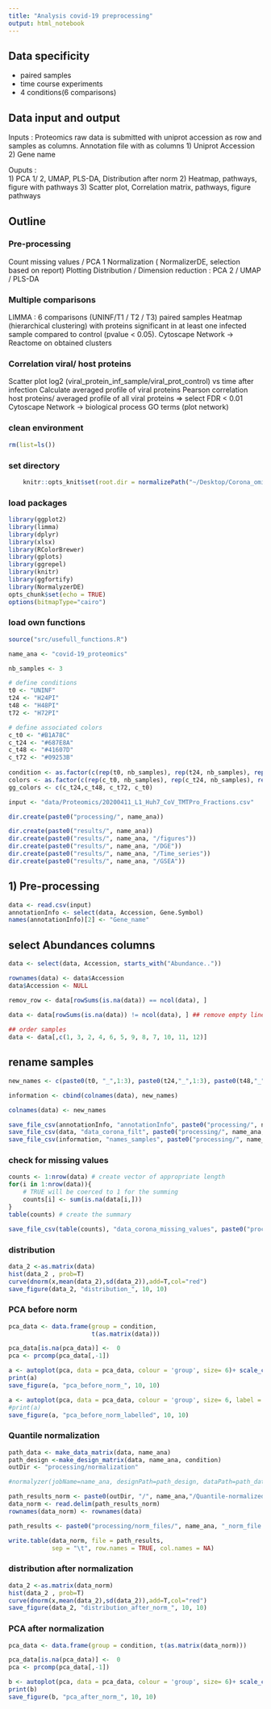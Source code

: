 ```yaml
---
title: "Analysis covid-19 preprocessing"
output: html_notebook
---
```


## Data specificity
- paired samples
- time course experiments
- 4 conditions(6 comparisons)

## Data input and output
Inputs : 
Proteomics raw data is submitted with uniprot accession as row and samples as columns.
Annotation file with as columns 1) Uniprot Accession 2) Gene name 

Ouputs :  
1)  PCA 1/ 2, UMAP, PLS-DA, Distribution after norm
2)  Heatmap, pathways, figure with pathways
3)  Scatter plot, Correlation matrix, pathways, figure pathways


## Outline 
### Pre-processing
Count missing values / PCA 1
Normalization ( NormalizerDE, selection based on report)
Plotting Distribution / Dimension reduction : PCA 2 / UMAP / PLS-DA

### Multiple comparisons
LIMMA : 6 comparisons (UNINF/T1 / T2 / T3) paired samples
Heatmap (hierarchical clustering) with proteins significant in at least one infected sample compared to control (pvalue  < 0.05).
Cytoscape Network → Reactome on obtained clusters

### Correlation viral/ host proteins
Scatter plot log2 (viral_protein_inf_sample/viral_prot_control) vs time after infection
Calculate averaged profile of viral proteins
Pearson correlation host proteins/ averaged profile of all viral proteins => select FDR < 0.01
Cytoscape Network → biological process GO terms (plot network)


### clean environment
```r
rm(list=ls())
```

### set directory
```r
    knitr::opts_knit$set(root.dir = normalizePath("~/Desktop/Corona_omics/")) 
```

### load packages
```r
library(ggplot2)
library(limma)
library(dplyr)
library(xlsx)
library(RColorBrewer)
library(gplots)
library(ggrepel)
library(knitr)
library(ggfortify)
library(NormalyzerDE)
opts_chunk$set(echo = TRUE)
options(bitmapType="cairo")
```

### load own functions
```r
source("src/usefull_functions.R")
```

```r
name_ana <- "covid-19_proteomics"

nb_samples <- 3

# define conditions
t0 <- "UNINF"
t24 <- "H24PI"
t48 <- "H48PI"
t72 <- "H72PI"

# define associated colors
c_t0 <- "#B1A78C"
c_t24 <- "#687E8A"
c_t48 <- "#41607D"
c_t72 <- "#09253B"
  
condition <- as.factor(c(rep(t0, nb_samples), rep(t24, nb_samples), rep(t48, nb_samples), rep(t72, nb_samples)))
colors <- as.factor(c(rep(c_t0, nb_samples), rep(c_t24, nb_samples), rep(c_t48, nb_samples), rep(c_t72, nb_samples)))
gg_colors <- c(c_t24,c_t48, c_t72, c_t0)

input <- "data/Proteomics/20200411_L1_Huh7_CoV_TMTPro_Fractions.csv"
```

```r
dir.create(paste0("processing/", name_ana))
```

```r
dir.create(paste0("results/", name_ana))
dir.create(paste0("results/", name_ana, "/figures"))
dir.create(paste0("results/", name_ana, "/DGE"))
dir.create(paste0("results/", name_ana, "/Time_series"))
dir.create(paste0("results/", name_ana, "/GSEA"))
```

## 1) Pre-processing
```r
data <- read.csv(input)
annotationInfo <- select(data, Accession, Gene.Symbol)
names(annotationInfo)[2] <- "Gene_name"
```

## select Abundances columns
```r
data <- select(data, Accession, starts_with("Abundance.."))

rownames(data) <- data$Accession
data$Accession <- NULL

remov_row <- data[rowSums(is.na(data)) == ncol(data), ]
 
data <- data[rowSums(is.na(data)) != ncol(data), ] ## remove empty lines

## order samples
data <- data[,c(1, 3, 2, 4, 6, 5, 9, 8, 7, 10, 11, 12)]
```

## rename samples

```r
new_names <- c(paste0(t0, "_",1:3), paste0(t24,"_",1:3), paste0(t48,"_",1:3), paste0(t72,"_",1:3))

information <- cbind(colnames(data), new_names)

colnames(data) <- new_names

save_file_csv(annotationInfo, "annotationInfo", paste0("processing/", name_ana, "/"))
save_file_csv(data, "data_corona_filt", paste0("processing/", name_ana, "/"))
save_file_csv(information, "names_samples", paste0("processing/", name_ana, "/"))
```
### check for missing values
```r
counts <- 1:nrow(data) # create vector of appropriate length
for(i in 1:nrow(data)){
    # TRUE will be coerced to 1 for the summing
    counts[i] <- sum(is.na(data[i,]))
}
table(counts) # create the summary

save_file_csv(table(counts), "data_corona_missing_values", paste0("processing/", name_ana, "/"))
```
### distribution
```r
data_2 <-as.matrix(data)
hist(data_2 , prob=T)
curve(dnorm(x,mean(data_2),sd(data_2)),add=T,col="red")
save_figure(data_2, "distribution_", 10, 10)
```

### PCA before norm
```r
pca_data <- data.frame(group = condition, 
                       t(as.matrix(data)))
```

```r
pca_data[is.na(pca_data)] <-  0
pca <- prcomp(pca_data[,-1])
```

```r
a <- autoplot(pca, data = pca_data, colour = 'group', size= 6)+ scale_color_manual(values = gg_colors)
print(a)
save_figure(a, "pca_before_norm_", 10, 10)
```

```r
a <- autoplot(pca, data = pca_data, colour = 'group', size= 6, label = TRUE, shape = FALSE)+ scale_color_manual(values = gg_colors)
#print(a)
save_figure(a, "pca_before_norm_labelled", 10, 10)
```


### Quantile normalization
```r
path_data <- make_data_matrix(data, name_ana)
path_design <-make_design_matrix(data, name_ana, condition)
outDir <- "processing/normalization"
```

```r
#normalyzer(jobName=name_ana, designPath=path_design, dataPath=path_data, outputDir=outDir)
```

```r
path_results_norm <- paste0(outDir, "/", name_ana,"/Quantile-normalized.txt")
data_norm <- read.delim(path_results_norm)
rownames(data_norm) <- rownames(data)

path_results <- paste0("processing/norm_files/", name_ana, "_norm_file.txt")

write.table(data_norm, file = path_results, 
            sep = "\t", row.names = TRUE, col.names = NA)
```


### distribution after normalization
```r
data_2 <-as.matrix(data_norm)
hist(data_2 , prob=T)
curve(dnorm(x,mean(data_2),sd(data_2)),add=T,col="red")
save_figure(data_2, "distribution_after_norm_", 10, 10)
```

### PCA after normalization
```r
pca_data <- data.frame(group = condition, t(as.matrix(data_norm)))
```

```r
pca_data[is.na(pca_data)] <-  0
pca <- prcomp(pca_data[,-1])
```

```r
b <- autoplot(pca, data = pca_data, colour = 'group', size= 6)+ scale_color_manual(values = gg_colors)
print(b)
save_figure(b, "pca_after_norm_", 10, 10)
```
